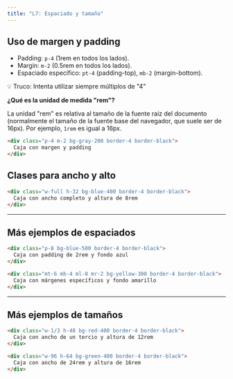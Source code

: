 ```yaml
---
title: "L7: Espaciado y tamaño"
---
```


## Uso de margen y padding

- Padding: `p-4` (1rem en todos los lados).
- Margin: `m-2` (0.5rem en todos los lados).
- Espaciado específico: `pt-4` (padding-top), `mb-2` (margin-bottom).

💡 Truco: Intenta utilizar siempre múltiplos de "4"

**¿Qué es la unidad de medida "rem"?**

La unidad "rem" es relativa al tamaño de la fuente raíz del documento (normalmente el tamaño de la fuente base del navegador, que suele ser de 16px). Por ejemplo, `1rem` es igual a 16px.


```html live
<div class="p-4 m-2 bg-gray-200 border-4 border-black">
  Caja con margen y padding
</div>
```

## Clases para ancho y alto


```html live
<div class="w-full h-32 bg-blue-400 border-4 border-black">
  Caja con ancho completo y altura de 8rem
</div>
```

---


## Más ejemplos de espaciados


```html live
<div class="p-8 bg-blue-500 border-4 border-black">
  Caja con padding de 2rem y fondo azul
</div>

<div class="mt-6 mb-4 ml-8 mr-2 bg-yellow-300 border-4 border-black">
  Caja con márgenes específicos y fondo amarillo
</div>
```

---

## Más ejemplos de tamaños

```html live
<div class="w-1/3 h-48 bg-red-400 border-4 border-black">
  Caja con ancho de un tercio y altura de 12rem
</div>

<div class="w-96 h-64 bg-green-400 border-4 border-black">
  Caja con ancho de 24rem y altura de 16rem
</div>
```